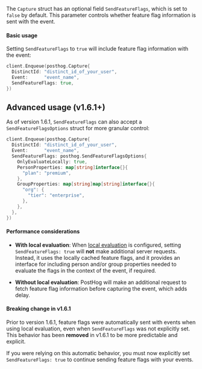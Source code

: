The `Capture` struct has an optional field `SendFeatureFlags`, which is set to `false` by default. This parameter controls whether feature flag information is sent with the event.

#### Basic usage

Setting `SendFeatureFlags` to `true` will include feature flag information with the event:

```go
client.Enqueue(posthog.Capture{
  DistinctId: "distinct_id_of_your_user",
  Event:      "event_name",
  SendFeatureFlags: true,
})
```

## Advanced usage (v1.6.1+)

As of version 1.6.1, `SendFeatureFlags` can also accept a `SendFeatureFlagsOptions` struct for more granular control:

```go
client.Enqueue(posthog.Capture{
  DistinctId: "distinct_id_of_your_user",
  Event:      "event_name",
  SendFeatureFlags: posthog.SendFeatureFlagsOptions{
    OnlyEvaluateLocally: true,
    PersonProperties: map[string]interface{}{
      "plan": "premium",
    },
    GroupProperties: map[string]map[string]interface{}{
      "org": {
        "tier": "enterprise",
      },
    },
  },
})
```

#### Performance considerations

- **With local evaluation**: When [local evaluation](/docs/feature-flags/local-evaluation) is configured, setting `SendFeatureFlags: true` will **not** make additional server requests. Instead, it uses the locally cached feature flags, and it provides an interface for including person and/or group properties needed to evaluate the flags in the context of the event, if required.

- **Without local evaluation**: PostHog will make an additional request to fetch feature flag information before capturing the event, which adds delay.

#### Breaking change in v1.6.1

Prior to version 1.6.1, feature flags were automatically sent with events when using local evaluation, even when `SendFeatureFlags` was not explicitly set. This behavior has been **removed** in v1.6.1 to be more predictable and explicit.

If you were relying on this automatic behavior, you must now explicitly set `SendFeatureFlags: true` to continue sending feature flags with your events.
